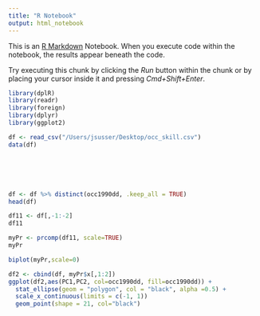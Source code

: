 ```yaml
---
title: "R Notebook"
output: html_notebook
---
```


This is an [R Markdown](http://rmarkdown.rstudio.com) Notebook. When you execute code within the notebook, the results appear beneath the code. 

Try executing this chunk by clicking the *Run* button within the chunk or by placing your cursor inside it and pressing *Cmd+Shift+Enter*. 

```r
library(dplR)
library(readr)
library(foreign)
library(dplyr)
library(ggplot2)
```
```r
df <- read_csv("/Users/jsusser/Desktop/occ_skill.csv")
data(df)






df <- df %>% distinct(occ1990dd, .keep_all = TRUE)
head(df)
```


```r
df11 <- df[,-1:-2]
df11
```


```r
myPr <- prcomp(df11, scale=TRUE)
myPr
```


```r
biplot(myPr,scale=0)
```


```r
df2 <- cbind(df, myPr$x[,1:2])
ggplot(df2,aes(PC1,PC2, col=occ1990dd, fill=occ1990dd)) +
  stat_ellipse(geom = "polygon", col = "black", alpha =0.5) +
  scale_x_continuous(limits = c(-1, 1))
  geom_point(shape = 21, col="black")
```
